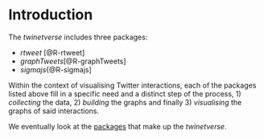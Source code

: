 # Introduction {#intro}

The _twinetverse_ includes three packages:

* _rtweet_ [@R-rtweet]
* _graphTweets_[@R-graphTweets]
* _sigmajs_{@R-sigmajs]

Within the context of visualising Twitter interactions, each of the packages listed above fill in a specific need and a distinct step of the process, 1) _collecting_ the data, 2) _building_ the graphs and finally 3) _visualising_ the graphs of said interactions.

We eventually look at the [packages](pkgs) that make up the _twinetverse_.